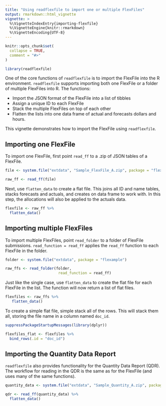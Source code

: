 ```yaml
---
title: "Using readflexfile to import one or multiple FlexFiles"
output: rmarkdown::html_vignette
vignette: >
  %\VignetteIndexEntry{importing-flexfile}
  %\VignetteEngine{knitr::rmarkdown}
  %\VignetteEncoding{UTF-8}
---
```


```r
knitr::opts_chunk$set(
  collapse = TRUE,
  comment = "#>"
)
```

```r
library(readflexfile)
```

One of the core functions of `readflexfile` is to import the FlexFile into the R environment. `readflexfile` supports importing both one FlexFile or a folder of multiple FlexFiles into R. The functions:

* Import the JSON format of the FlexFile into a list of tibbles
* Assign a unique ID to each FlexFile
* Stack the multiple FlexFiles on top of each other
* Flatten the lists into one data frame of actual and forecasts dollars and hours.

This vignette demonstrates how to import the FlexFile using `readflexfile`.

## Importing one FlexFile

To import one FlexFile, first point `read_ff` to a .zip of JSON tables of a FlexFile.

```r
file <- system.file("extdata", "Sample_FlexFile_A.zip", package = "flexample")

raw_ff <- read_ff(file)
```

Next, use `flatten_data` to create a flat file. This joins all ID and name tables, stacks forecasts and actuals, and creates on data frame to work with. In this step, the allocations will also be applied to the actuals data.

```r
flexfile <- raw_ff %>%
  flatten_data()
```

## Importing multiple FlexFiles

To import multiple FlexFiles, point `read_folder` to a folder of FlexFile submissions. `read_function = read_ff` applies the `read_ff` function to each FlexFile in the folder.

```r
folder <- system.file("extdata", package = "flexample")

raw_ffs <- read_folder(folder, 
                        read_function = read_ff)
```

Just like the single case, use `flatten_data` to create the flat file for each FlexFile in the list. The function will now return a list of flat files.

```r
flexfiles <- raw_ffs %>%
   flatten_data()
```

To create a simple flat file, simple stack all of the rows. This will stack them all, storing the file name in a column named `doc_id`.

```r
suppressPackageStartupMessages(library(dplyr))

flexfiles_flat <- flexfiles %>% 
  bind_rows(.id = "doc_id")
```

## Importing the Quantity Data Report

`readflexfile` also provides functionality for the Quantity Data Report (QDR). The workflow for reading in the QDR is the same as for the FlexFile (and uses many of the same functions).

```r
quantity_data <- system.file("extdata", "Sample_Quantity_A.zip", package = "flexample")

qdr <- read_ff(quantity_data) %>%
  flatten_data()
```
